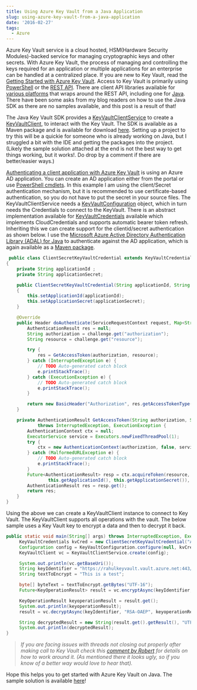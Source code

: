 ```yaml
---
title: Using Azure Key Vault from a Java Application
slug: using-azure-key-vault-from-a-java-application
date: '2016-02-27'
tags:
  - Azure
---
```

Azure Key Vault service is a cloud hosted, HSM(Hardware Security Modules)-backed service for managing cryptographic keys and other secrets. With Azure Key Vault, the process of managing and controlling the keys required for an application or multiple applications for an enterprise can be handled at a centralized place. If you are new to Key Vault, read the [Getting Started with Azure Key Vault](/blog/getting-started-with-azure-key-vault/). Access to Key Vault is primarily using [PowerShell](https://msdn.microsoft.com/en-us/library/dn868052.aspx) or the [REST API](https://msdn.microsoft.com/en-us/library/azure/dn903609.aspx). There are client API libraries available for [various platforms](https://github.com/Azure) that wraps around the REST API, including one for [Java](https://github.com/Azure/azure-sdk-for-java/tree/master/azure-keyvault). There have been some asks from my blog readers on how to use the Java SDK as there are no samples available, and this post is a result of that!

The Java Key Vault SDK provides a [KeyVaultClientService](https://github.com/Azure/azure-sdk-for-java/blob/8bd59520544cf7471f8b3c2e3f9e577e68ff2852/services/keyvault/azure-keyvault/src/main/java/com/microsoft/azure/keyvault/KeyVaultClientService.java) to create a [KeyVaultClient](https://github.com/Azure/azure-sdk-for-java/blob/8bd59520544cf7471f8b3c2e3f9e577e68ff2852/services/keyvault/azure-keyvault/src/main/java/com/microsoft/azure/keyvault/KeyVaultInternalClientImpl.java), to interact with the Key Vault. The SDK is available as a Maven package and is available for download [here](http://search.maven.org/#search%7Cga%7C1%7Ckeyvault). Setting up a project to try this will be a quickie for someone who is already working on Java, but I struggled a bit with the IDE and getting the packages into the project. (Likely the sample solution attached at the end is not the best way to get things working, but it works!. Do drop by a comment if there are better/easier ways.)

[Authenticating a client application with Azure Key Vault](/blog/authenticating-a-client-application-with-azure-key-vault/) is using an Azure AD application. You can create an AD application either from the portal or use [PowerShell cmdlets](/blog/how-the-deprecation-of-switch-azuremode-affects-azure-key-vault/). In this example I am using the client/Secret authentication mechanism, but it is recommended to use certificate-based authentication, so you do not have to put the secret in your source files. The KeyVaultClientService needs a [KeyVaultConfiguration](https://github.com/Azure/azure-sdk-for-java/blob/8bd59520544cf7471f8b3c2e3f9e577e68ff2852/services/keyvault/azure-keyvault/src/main/java/com/microsoft/azure/keyvault/KeyVaultConfiguration.java) object, which in turn needs the Credentials to connect to the KeyVault. There is an abstract implementation available for [KeyVaultCredentials](https://github.com/Azure/azure-sdk-for-java/blob/8bd59520544cf7471f8b3c2e3f9e577e68ff2852/services/keyvault/azure-keyvault/src/main/java/com/microsoft/azure/keyvault/authentication/KeyVaultCredentials.java) available which implements CloudCredentials and supports automatic bearer token refresh. Inheriting this we can create support for the clientid/secret authentication as shown below. I use the [Microsoft Azure Active Directory Authentication Library (ADAL) for Java](https://github.com/AzureAD/azure-activedirectory-library-for-java) to authenticate against the AD application, which is again available as a [Maven package](http://search.maven.org/#search%7Cga%7C1%7Cg%3A%22com.microsoft.aad%22).

```java
 public class ClientSecretKeyVaultCredential extends KeyVaultCredentials
{
	private String applicationId ;
	private String applicationSecret;

	public ClientSecretKeyVaultCredential(String applicationId, String applicationSecret)
	{
		this.setApplicationId(applicationId);
		this.setApplicationSecret(applicationSecret);
	}

	@Override
	public Header doAuthenticate(ServiceRequestContext request, Map<String, String> challenge) {
		AuthenticationResult res = null;
		String authorization = challenge.get("authorization");
		String resource = challenge.get("resource");

		try {
			res = GetAccessToken(authorization, resource);
		} catch (InterruptedException e) {
			// TODO Auto-generated catch block
			e.printStackTrace();
		} catch (ExecutionException e) {
			// TODO Auto-generated catch block
			e.printStackTrace();
		}

		return new BasicHeader("Authorization", res.getAccessTokenType() + " " + res.getAccessToken());
	}

	private AuthenticationResult GetAccessToken(String authorization, String resource)
			throws InterruptedException, ExecutionException {
		AuthenticationContext ctx = null;
		ExecutorService service = Executors.newFixedThreadPool(1);
		try {
			ctx = new AuthenticationContext(authorization, false, service);
		} catch (MalformedURLException e) {
			// TODO Auto-generated catch block
			e.printStackTrace();
		}
		Future<AuthenticationResult> resp = ctx.acquireToken(resource, new ClientCredential(
				this.getApplicationId(), this.getApplicationSecret()), null);
		AuthenticationResult res = resp.get();
		return res;
	}
}


```

Using the above we can create a KeyVaultClient instance to connect to Key Vault. The KeyVaultClient supports all operations with the vault. The below sample uses a Key Vault key to encrypt a data and then to decrypt it back.

```java
public static void main(String[] args) throws InterruptedException, ExecutionException, URISyntaxException, UnsupportedEncodingException {
     KeyVaultCredentials kvCred = new ClientSecretKeyVaultCredential("AD Application ID", "AD Application Secret");
     Configuration config = KeyVaultConfiguration.configure(null, kvCred);
     KeyVaultClient vc = KeyVaultClientService.create(config);

     System.out.println(vc.getBaseUri());
     String keyIdentifier = "https://rahulkeyvault.vault.azure.net:443/keys/NewKey";
     String textToEncrypt = "This is a test";

     byte[] byteText = textToEncrypt.getBytes("UTF-16");
     Future<KeyOperationResult> result = vc.encryptAsync(keyIdentifier, JsonWebKeyEncryptionAlgorithm.RSAOAEP, byteText);

     KeyOperationResult keyoperationResult = result.get();
     System.out.println(keyoperationResult);
     result = vc.decryptAsync(keyIdentifier, "RSA-OAEP", keyoperationResult.getResult());

     String decryptedResult = new String(result.get().getResult(), "UTF-16");
     System.out.println(decryptedResult);
}

```

> _If you are facing issues with threads not closing out properly after making call to Key Vault check this [comment by Robert](/blog/using-azure-key-vault-from-a-java-application/#comment-2693376641) for details on how to work around it. (As mentioned there it looks ugly, so if you know of a better way would love to hear that)._

Hope this helps you to get started with Azure Key Vault on Java. The sample solution is available [here](https://github.com/rahulpnath/Blog/tree/master/AzureKeyVaultUsingJavaClient)!
